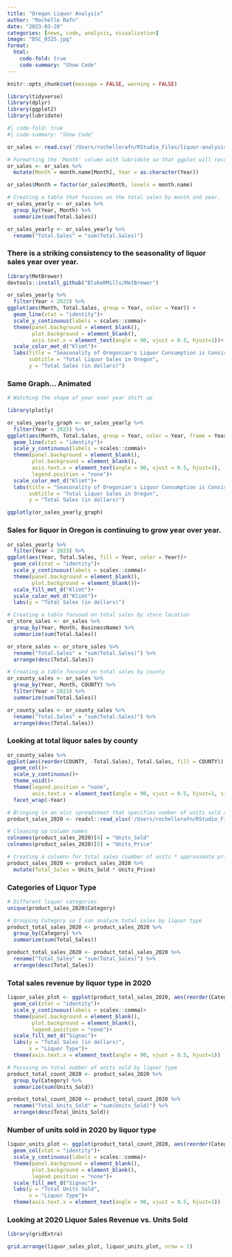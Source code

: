 ```yaml
---
title: "Oregon Liquor Analysis"
author: "Rochelle Rafn"
date: "2023-03-20"
categories: [news, code, analysis, visualization]
image: "DSC_0325.jpg"
format:
  html: 
    code-fold: true
    code-summary: "Show Code"
---
```


```r
knitr::opts_chunk$set(message = FALSE, warning = FALSE)

library(tidyverse)
library(dplyr)
library(ggplot2)
library(lubridate)
```


```r
#| code-fold: true
#| code-summary: "Show Code"
```


```r
or_sales <- read.csv('/Users/rochellerafn/RStudio_Files/liquor-analysis/OR-Liquor-Sales-Store.csv')

# Formatting the 'Month' column with lubridate so that ggplot will recognize the colunn as a month and order chronogically and not alphabetically.
or_sales <- or_sales %>%
  mutate(Month = month.name[Month], Year = as.character(Year))

or_sales$Month = factor(or_sales$Month, levels = month.name)

# Creating a table that focuses on the total sales by month and year.
or_sales_yearly <- or_sales %>%
  group_by(Year, Month) %>%
  summarize(sum(Total.Sales))

or_sales_yearly <- or_sales_yearly %>%
  rename("Total.Sales" = "sum(Total.Sales)")
```


### There is a striking consistency to the seasonality of liquor sales year over year.
```r
library(MetBrewer)
devtools::install_github("BlakeRMills/MetBrewer")

or_sales_yearly %>%
  filter(Year < 2023) %>%
ggplot(aes(Month, Total.Sales, group = Year, color = Year)) +
  geom_line(stat = "identity")+
  scale_y_continuous(labels = scales::comma)+
  theme(panel.background = element_blank(),
        plot.background = element_blank(),
        axis.text.x = element_text(angle = 90, vjust = 0.5, hjust=1))+
  scale_color_met_d("Klimt")+
  labs(title = "Seasonality of Oregonian's Liquor Consumption is Consistent",
       subtitle = "Total Liquor Sales in Oregon",
       y = "Total Sales (in dollars)")
```


### Same Graph... Animated
```r
# Watching the shape of year over year shift up

library(plotly)

or_sales_yearly_graph <- or_sales_yearly %>%
  filter(Year < 2023) %>%
ggplot(aes(Month, Total.Sales, group = Year, color = Year, frame = Year)) +
  geom_line(stat = "identity")+
  scale_y_continuous(labels = scales::comma)+
  theme(panel.background = element_blank(),
        plot.background = element_blank(),
        axis.text.x = element_text(angle = 90, vjust = 0.5, hjust=1),
        legend.position = "none")+
  scale_color_met_d("Klimt")+
  labs(title = "Seasonality of Oregonian's Liquor Consumption is Consistent",
       subtitle = "Total Liquor Sales in Oregon",
       y = "Total Sales (in dollars)")

ggplotly(or_sales_yearly_graph)
```


### Sales for liquor in Oregon is continuing to grow year over year.
```r
or_sales_yearly %>%
  filter(Year < 2023) %>%
ggplot(aes(Year, Total.Sales, fill = Year, color = Year))+
  geom_col(stat = "identity")+
  scale_y_continuous(labels = scales::comma)+
  theme(panel.background = element_blank(),
        plot.background = element_blank())+
  scale_fill_met_d("Klimt")+
  scale_color_met_d("Klimt")+
  labs(y = "Total Sales (in dollars)")
```


```r
# Creating a table focused on total sales by store location
or_store_sales <- or_sales %>%
  group_by(Year, Month, BusinessName) %>%
  summarize(sum(Total.Sales))

or_store_sales <- or_store_sales %>%
  rename("Total.Sales" = "sum(Total.Sales)") %>%
  arrange(desc(Total.Sales))

# Creating a table focused on total sales by county
or_county_sales <- or_sales %>%
  group_by(Year, Month, COUNTY) %>%
  filter(Year < 2023) %>%
  summarize(sum(Total.Sales))

or_county_sales <- or_county_sales %>%
  rename("Total.Sales" = "sum(Total.Sales)") %>%
  arrange(desc(Total.Sales))
```

### Looking at total liquor sales by county
```r
or_county_sales %>%
ggplot(aes(reorder(COUNTY, -Total.Sales), Total.Sales, fill = COUNTY)) +
  geom_col()+
  scale_y_continuous()+
  theme_void()+
  theme(legend.position = "none",
        axis.text.x = element_text(angle = 90, vjust = 0.5, hjust=1, size = 6))+
  facet_wrap(~Year)
```


```r
# Bringing in an olcc spreadsheet that specifies number of units sold and sales broken down by liquor type
product_sales_2020 <- readxl::read_xlsx('/Users/rochellerafn/RStudio_Files/liquor-analysis/Product-Sales-Data-CY2020.xlsx', sheet = "750 ml")

# Cleaning up column names
colnames(product_sales_2020)[4] = "Units_Sold"
colnames(product_sales_2020)[5] = "Units_Price"

# Creating a columnn for total sales (number of units * approximate price)
product_sales_2020 <- product_sales_2020 %>%
  mutate(Total_Sales = Units_Sold * Units_Price)
```


### Categories of Liquor Type
```r
# Different liquor categories
unique(product_sales_2020$Category)
```


```r
# Grouping Category so I can analyze total sales by liquor type
product_total_sales_2020 <- product_sales_2020 %>%
  group_by(Category) %>%
  summarize(sum(Total_Sales))

product_total_sales_2020 <- product_total_sales_2020 %>%
  rename("Total_Sales" = "sum(Total_Sales)") %>%
  arrange(desc(Total_Sales))
```


### Total sales revenue by liquor type in 2020
```r
liquor_sales_plot <- ggplot(product_total_sales_2020, aes(reorder(Category, -Total_Sales), Total_Sales, group = Category, fill = Category))+
  geom_col(stat = "identity")+
  scale_y_continuous(labels = scales::comma)+
  theme(panel.background = element_blank(),
        plot.background = element_blank(),
        legend.position = "none")+
  scale_fill_met_d("Signac")+
  labs(y = "Total Sales (in dollars)",
       x = "Liquor Type")+
  theme(axis.text.x = element_text(angle = 90, vjust = 0.5, hjust=1))
```


```r
# Focusing on total number of units sold by liquor type
product_total_count_2020 <- product_sales_2020 %>%
  group_by(Category) %>%
  summarize(sum(Units_Sold))

product_total_count_2020 <- product_total_count_2020 %>%
  rename("Total_Units_Sold" = "sum(Units_Sold)") %>%
  arrange(desc(Total_Units_Sold))
```


### Number of units sold in 2020 by liquor type
```r
liquor_units_plot <- ggplot(product_total_count_2020, aes(reorder(Category, -Total_Units_Sold), Total_Units_Sold, group = Category, fill = Category))+
  geom_col(stat = "identity")+
  scale_y_continuous(labels = scales::comma)+
  theme(panel.background = element_blank(),
        plot.background = element_blank(),
        legend.position = "none")+
  scale_fill_met_d("Signac")+
  labs(y = "Total Units Sold",
       x = "Liquor Type")+
  theme(axis.text.x = element_text(angle = 90, vjust = 0.5, hjust=1))
```

### Looking at 2020 Liquor Sales Revenue vs. Units Sold
```r
library(gridExtra)

grid.arrange(liquor_sales_plot, liquor_units_plot, nrow = 1)
```

